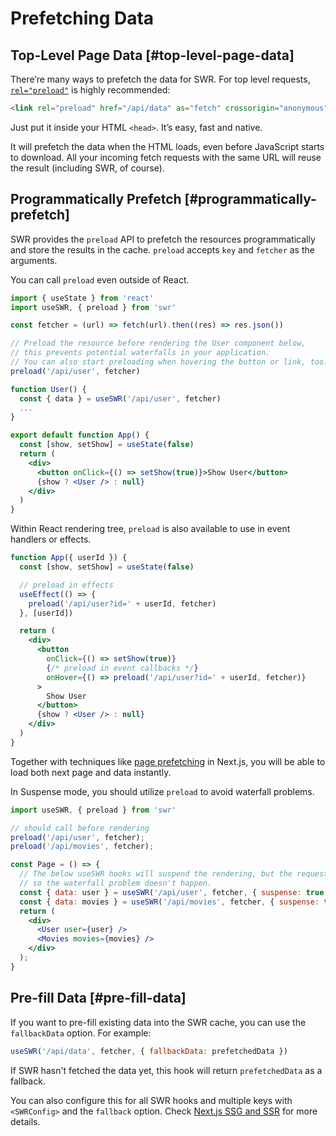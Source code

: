 # Prefetching Data

## Top-Level Page Data [#top-level-page-data]

There’re many ways to prefetch the data for SWR. For top level requests, [`rel="preload"`](https://developer.mozilla.org/en-US/docs/Web/HTML/Preloading_content) is highly recommended:

```html
<link rel="preload" href="/api/data" as="fetch" crossorigin="anonymous">
```

Just put it inside your HTML `<head>`. It’s easy, fast and native.

It will prefetch the data when the HTML loads, even before JavaScript starts to download. All your incoming fetch requests with the same URL will reuse the result (including SWR, of course).

## Programmatically Prefetch [#programmatically-prefetch]

SWR provides the `preload` API to prefetch the resources programmatically and store the results in the cache. `preload` accepts `key` and `fetcher` as the arguments.

You can call `preload` even outside of React.

```jsx
import { useState } from 'react'
import useSWR, { preload } from 'swr'

const fetcher = (url) => fetch(url).then((res) => res.json())

// Preload the resource before rendering the User component below,
// this prevents potential waterfalls in your application.
// You can also start preloading when hovering the button or link, too.
preload('/api/user', fetcher)

function User() {
  const { data } = useSWR('/api/user', fetcher)
  ...
}

export default function App() {
  const [show, setShow] = useState(false)
  return (
    <div>
      <button onClick={() => setShow(true)}>Show User</button>
      {show ? <User /> : null}
    </div>
  )
}
```

Within React rendering tree, `preload` is also available to use in event handlers or effects.

```jsx
function App({ userId }) {
  const [show, setShow] = useState(false)

  // preload in effects
  useEffect(() => {
    preload('/api/user?id=' + userId, fetcher)
  }, [userId])

  return (
    <div>
      <button
        onClick={() => setShow(true)}
        {/* preload in event callbacks */}
        onHover={() => preload('/api/user?id=' + userId, fetcher)}
      >
        Show User
      </button>
      {show ? <User /> : null}
    </div>
  )
}
```

Together with techniques like [page prefetching](https://nextjs.org/docs/api-reference/next/router#routerprefetch) in Next.js, you will be able to load both next page and data instantly.

In Suspense mode, you should utilize `preload` to avoid waterfall problems.

```jsx
import useSWR, { preload } from 'swr'

// should call before rendering
preload('/api/user', fetcher);
preload('/api/movies', fetcher);

const Page = () => {
  // The below useSWR hooks will suspend the rendering, but the requests to `/api/user` and `/api/movies` have started by `preload` already,
  // so the waterfall problem doesn't happen.
  const { data: user } = useSWR('/api/user', fetcher, { suspense: true });
  const { data: movies } = useSWR('/api/movies', fetcher, { suspense: true });
  return (
    <div>
      <User user={user} />
      <Movies movies={movies} />
    </div>
  );
}
```

## Pre-fill Data [#pre-fill-data]

If you want to pre-fill existing data into the SWR cache, you can use the `fallbackData` option. For example:

```jsx
useSWR('/api/data', fetcher, { fallbackData: prefetchedData })
```

If SWR hasn't fetched the data yet, this hook will return `prefetchedData` as a fallback. 

You can also configure this for all SWR hooks and multiple keys with `<SWRConfig>` and the `fallback` option. Check [Next.js SSG and SSR](/docs/with-nextjs) for more details.
